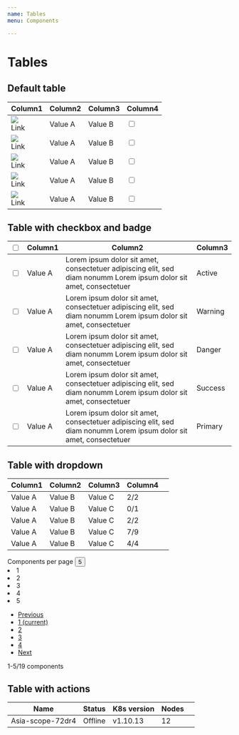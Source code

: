 ```yaml
---
name: Tables
menu: Components

---
```



# Tables

## Default table
<Playground>
  <table className="table table-hover">
    <thead>
      <tr>
        <th scope="col">Column1</th>
        <th scope="col">Column2</th>
        <th scope="col">Column3</th>
        <th scope="col">Column4</th>
      </tr>
    </thead>
    <tbody>
      <tr>
        <td>
          <div className="table-avatar">
            <div><img className="table-avatar-image" src={cassandra} /></div>
            <span className="table-avatar-label btn-link">Link</span>
          </div>
        </td>
        <td>Value A</td>
        <td>Value B</td>
        <td><label className="switch">
            <input type="checkbox" />
            <span className="slider round" />
            </label>
        </td>
      </tr>
      <tr>
        <td>
          <div className="table-avatar">
            <div><img className="table-avatar-image" src={cassandra} /></div>
            <span className="table-avatar-label btn-link">Link</span>
          </div>        
        </td>
        <td>Value A</td>
        <td>Value B</td>
        <td><label className="switch">
            <input type="checkbox" />
            <span className="slider round" />
            </label>
        </td>
        </tr>
      <tr>
        <td>
          <div className="table-avatar">
            <div><img className="table-avatar-image" src={cassandra} /></div>
            <span className="table-avatar-label btn-link">Link</span>
          </div>
        </td>
        <td>Value A</td>
        <td>Value B</td>
        <td><label className="switch">
            <input type="checkbox" />
            <span className="slider round" />
            </label>
        </td>
      </tr>
      <tr>
        <td>
          <div className="table-avatar">
            <div><img className="table-avatar-image" src={cassandra} /></div>
            <span className="table-avatar-label btn-link">Link</span>
          </div>
        </td>
        <td>Value A</td>
        <td>Value B</td>
        <td><label className="switch">
            <input type="checkbox" />
            <span className="slider round" />
            </label>
        </td>
        </tr>
      <tr>
        <td>
          <div className="table-avatar">
            <div><img className="table-avatar-image" src={cassandra} /></div>
            <span className="table-avatar-label btn-link">Link</span>
          </div>
        </td>
        <td>Value A</td>
        <td>Value B</td>
        <td><label className="switch">
            <input type="checkbox" />
            <span className="slider round" />
            </label>
        </td>
        </tr>
    </tbody>
  </table>
</Playground>

## Table with checkbox and badge
<Playground>
  <table className="table table-hover">
    <thead>
      <tr>
        <th scope="col">
          <div className="custom-control custom-checkbox">
            <input type="checkbox" className="custom-control-input" id="customCheck1"/>
            <label className="custom-control-label" htmlFor="customCheck1"></label>
          </div>
        </th>
        <th scope="col">Column1</th>
        <th scope="col">Column2</th>
        <th scope="col">Column3</th>
      </tr>
    </thead>
    <tbody>
      <tr>
        <td>
          <div className="custom-control custom-checkbox">
            <input type="checkbox" className="custom-control-input" id="customCheck1"/>
            <label className="custom-control-label" htmlFor="customCheck1"></label>
          </div>
        </td>
        <td>Value A</td>
        <td>Lorem ipsum dolor sit amet, consectetuer adipiscing elit, sed diam nonumm Lorem ipsum dolor sit amet, consectetuer</td>
        <td><span className="badge badge-success">Active</span></td>
      </tr>
      <tr>
        <td>
        <div className="custom-control custom-checkbox">
          <input type="checkbox" className="custom-control-input" id="customCheck1"/>
          <label className="custom-control-label" htmlFor="customCheck1"></label>
        </div>        
        </td>
        <td>Value A</td>
        <td>Lorem ipsum dolor sit amet, consectetuer adipiscing elit, sed diam nonumm Lorem ipsum dolor sit amet, consectetuer</td>
        <td><span className="badge badge-warning">Warning</span></td>
        </tr>
      <tr>
        <td>
        <div className="custom-control custom-checkbox">
          <input type="checkbox" className="custom-control-input" id="customCheck1"/>
          <label className="custom-control-label" htmlFor="customCheck1"></label>
        </div>
        </td>
        <td>Value A</td>
        <td>Lorem ipsum dolor sit amet, consectetuer adipiscing elit, sed diam nonumm Lorem ipsum dolor sit amet, consectetuer</td>
        <td><span className="badge badge-danger">Danger</span></td>
      </tr>
      <tr>
        <td>
          <div className="custom-control custom-checkbox">
            <input type="checkbox" className="custom-control-input" id="customCheck1"/>
            <label className="custom-control-label" htmlFor="customCheck1"></label>
          </div>
        </td>
        <td>Value A</td>
        <td>Lorem ipsum dolor sit amet, consectetuer adipiscing elit, sed diam nonumm Lorem ipsum dolor sit amet, consectetuer</td>
        <td><span className="badge badge-success">Success</span></td>
        </tr>
      <tr>
        <td>
          <div className="custom-control custom-checkbox">
            <input type="checkbox" className="custom-control-input" id="customCheck1"/>
            <label className="custom-control-label" htmlFor="customCheck1"></label>
          </div>
        </td>
        <td>Value A</td>
        <td>Lorem ipsum dolor sit amet, consectetuer adipiscing elit, sed diam nonumm Lorem ipsum dolor sit amet, consectetuer</td>
        <td><span className="badge badge-primary">Primary</span></td>
        </tr>
    </tbody>
  </table>
</Playground>

## Table with dropdown
<Playground>
  <table className="table table-hover">
    <thead>
      <tr>
        <th scope="col">Column1</th>
        <th scope="col">Column2</th>
        <th scope="col">Column3</th>
        <th scope="col">Column4</th>
        <th scope="col"></th>
      </tr>
    </thead>
    <tbody>
      <tr>
        <td>
          Value A
        </td>
        <td>Value B</td>
        <td>Value C</td>
        <td><div class="text-success">2/2</div></td>
        <td><i class="mi mi-lg mi-chevron-down"></i></td>
      </tr>
      <tr>
        <td>
          Value A
        </td>
        <td>Value B</td>
        <td>Value C</td>
        <td><div class="text-danger">0/1</div></td>
        <td><i class="mi mi-lg mi-chevron-down"></i></td>
      </tr>
      <tr>
        <td>
          Value A
        </td>
        <td>Value B</td>
        <td>Value C</td>
        <td><div class="text-success">2/2</div></td>
        <td><i class="mi mi-lg mi-chevron-down"></i></td>
      </tr>
      <tr>
        <td>
          Value A
        </td>
        <td>Value B</td>
        <td>Value C</td>
        <td><div class="text-warning">7/9</div></td>
        <td><i class="mi mi-lg mi-chevron-down"></i></td>
      </tr>
      <tr>
        <td>
          Value A
        </td>
        <td>Value B</td>
        <td>Value C</td>
        <td><div class="text-success">4/4</div></td>
        <td><i class="mi mi-lg mi-chevron-down"></i></td>
      </tr>
    </tbody>
  </table>
  <div class="d-flex align-items-center mt-3 text-gray">
    <div class="col-4">
      <div class="d-flex align-items-center dropdown">
          Components per page
          <button class="btn btn-link" data-toggle="dropdown">5 <i class="mi mi-chevron-down button-icon-inline"></i></button>
          <ui class="alerts dropdown-menu">
              <li class="dropdown-item" role="button">1</li>
              <li class="dropdown-item" role="button">2</li>
              <li class="dropdown-item" role="button">3</li>
              <li class="dropdown-item" role="button">4</li>
              <li class="dropdown-item" role="button">5</li>
          </ui>
      </div>
    </div>  
    <div class="col-4">
    <nav aria-label="...">
      <ul className="pagination mb-0">
      <li className="page-item disabled">
      <a className="page-link" href="#" aria-label="Previous">
        <span className="fa fa-chevron-left" aria-hidden="true"></span>
        <span className="sr-only">Previous</span>
      </a>
      </li>
        <li className="page-item active">
          <a className="page-link" href="#">1 <span className="sr-only">(current)</span></a>
        </li>
        <li className="page-item"><a className="page-link" href="#">2</a></li>
        <li className="page-item"><a className="page-link" href="#">3</a></li>
        <li className="page-item"><a className="page-link" href="#">4</a></li>
        <li className="page-item">
        <a className="page-link" href="#" aria-label="Next">
          <span className="fa fa-chevron-right" aria-hidden="true"></span>
          <span className="sr-only">Next</span>
        </a>
      </li>
      </ul>
    </nav>
    </div>
    <div class="col-4 text-right">
      1-5/19 components
    </div>
  </div>
</Playground>

## Table with actions
<Playground>
  <table className="table table-hover">
    <thead>
      <tr>
        <th scope="col">Name</th>
        <th scope="col">Status</th>
        <th scope="col">K8s version</th>
        <th scope="col">Nodes</th>
        <th scope="col"></th>
      </tr>
    </thead>
    <tbody>
      <tr>
        <td>
          Asia-scope-72dr4
        </td>
        <td><span className="badge badge-danger">Offline</span></td>
        <td>v1.10.13</td>
        <td>12</td>
        <td>
          <div className="table-action">
            <div className="table-action_item">
              <div className="table-action_link">
                <i className="fa fa-pencil-square-o" aria-hidden="true"></i>
              </div>
            </div>
            <div className="table-action_item">
              <div className="table-action_link">
                <i className="fa fa-area-chart" aria-hidden="true"></i>
              </div>
            </div>
            <div className="table-action_item">
              <div className="table-action_link">
                <i className="fa fa-trash"></i>
              </div>
            </div>
          </div>
        </td>
      </tr>
    </tbody>
  </table>
</Playground>
